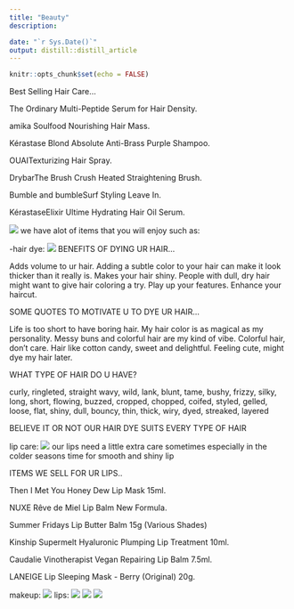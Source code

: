```yaml
---
title: "Beauty"
description: 

date: "`r Sys.Date()`"
output: distill::distill_article
---
```


```r
knitr::opts_chunk$set(echo = FALSE)
```


Best Selling Hair Care...

The Ordinary Multi-Peptide Serum for Hair Density.

amika Soulfood Nourishing Hair Mass. 

Kérastase Blond Absolute Anti-Brass Purple Shampoo.

OUAITexturizing Hair Spray. 

DrybarThe Brush Crush Heated Straightening Brush. 

Bumble and bumbleSurf Styling Leave In.

KérastaseElixir Ultime Hydrating Hair Oil Serum.

![](Images/hair.webp)
we have alot of items that you will enjoy such as:

























-hair dye:
![](Images/hair dye.jpg)
BENEFITS OF DYING UR HAIR...

Adds volume to ur hair.
Adding a subtle color to your hair can make it look thicker than it really is.
Makes your hair shiny.
People with dull, dry hair might want to give hair coloring a try.
Play up your features.
Enhance your haircut.


SOME QUOTES TO MOTIVATE U TO DYE UR HAIR...

Life is too short to have boring hair.
My hair color is as magical as my personality.
Messy buns and colorful hair are my kind of vibe.
Colorful hair, don't care.
Hair like cotton candy, sweet and delightful.
Feeling cute, might dye my hair later.

WHAT TYPE OF HAIR DO U HAVE?

curly,
ringleted,
straight
wavy,
wild,
lank,
blunt,
tame, 
bushy, 
frizzy, 
silky, 
long,
short,
flowing,
buzzed, 
cropped,
chopped, 
coifed,
styled,
gelled, 
loose,
flat,
shiny, 
dull,
bouncy,
thin,
thick,
wiry, 
dyed,
streaked,
layered

BELIEVE IT OR NOT OUR HAIR DYE
SUITS EVERY TYPE OF HAIR





lip care:
![](Images/lip.webp)
our lips need a little extra 
care sometimes especially in the colder seasons
time for smooth and shiny lip

ITEMS WE SELL FOR UR LIPS..

Then I Met You Honey Dew Lip Mask 15ml.

NUXE Rêve de Miel Lip Balm New Formula.

Summer Fridays Lip Butter Balm 15g (Various Shades) 

Kinship Supermelt Hyaluronic Plumping Lip Treatment 10ml.

Caudalie Vinotherapist Vegan Repairing Lip Balm 7.5ml. 

LANEIGE Lip Sleeping Mask - Berry (Original) 20g.

































makeup:
![](Images/makeup.jpg)
lips:
![](Images/nice.jpg)
![](Images/care.jpg)
![](Images/glam.webp)

